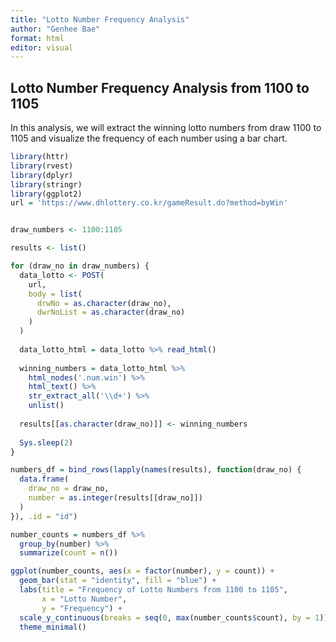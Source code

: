 ```yaml
---
title: "Lotto Number Frequency Analysis"
author: "Genhee Bae"
format: html
editor: visual
---
```


## Lotto Number Frequency Analysis from 1100 to 1105

In this analysis, we will extract the winning lotto numbers from draw 1100 to 1105 and visualize the frequency of each number using a bar chart.

```r
library(httr)
library(rvest)
library(dplyr)
library(stringr)
library(ggplot2)
url = 'https://www.dhlottery.co.kr/gameResult.do?method=byWin'


draw_numbers <- 1100:1105

results <- list()

for (draw_no in draw_numbers) {
  data_lotto <- POST(
    url, 
    body = list(
      drwNo = as.character(draw_no),
      dwrNoList = as.character(draw_no)
    )
  )
  
  data_lotto_html = data_lotto %>% read_html()
  
  winning_numbers = data_lotto_html %>%
    html_nodes('.num.win') %>%
    html_text() %>%
    str_extract_all('\\d+') %>%
    unlist()
  
  results[[as.character(draw_no)]] <- winning_numbers
  
  Sys.sleep(2)
}

numbers_df = bind_rows(lapply(names(results), function(draw_no) {
  data.frame(
    draw_no = draw_no,
    number = as.integer(results[[draw_no]])
  )
}), .id = "id")

number_counts = numbers_df %>%
  group_by(number) %>%
  summarize(count = n())

ggplot(number_counts, aes(x = factor(number), y = count)) +
  geom_bar(stat = "identity", fill = "blue") +
  labs(title = "Frequency of Lotto Numbers from 1100 to 1105",
       x = "Lotto Number",
       y = "Frequency") +
  scale_y_continuous(breaks = seq(0, max(number_counts$count), by = 1)) +
  theme_minimal()
```
